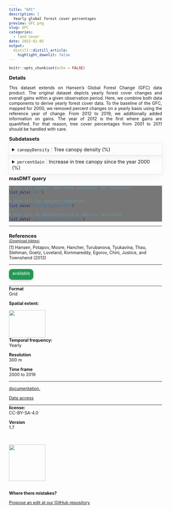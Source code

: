 ```yaml
---
title: "GFC"
description: |
  Yearly global forest cover percentages
preview: GFC.png
slug: GFC
categories:
  - land cover
date: 2022-01-05
output:
  distill::distill_article:
    highlight_downlit: false
---
```

  
```r
knitr::opts_chunk$set(echo = FALSE)
```

<div style="width=80%;margin-top:0;margin-bottom:0;">
<h3 style="margin-top:5;margin-bottom:5;">Details</h3>
<p align="justify">
This dataset extends on Hansen's Global Forest Change (GFC) data product. The original dataset depicts yearly forest cover changes and overall gains within a given observation period. Here, we combine both data components to derive yearly forest cover data. To the baseline of the GFC, mapped for 2000, we removed percent changes on a yearly basis using the reference year of change. From 2012 to 2019, we additionally added information on gains. The year of 2012 is the first where gains are quantified. For that reason, tree cover percentages from 2001 to 2011 should be handled with care.
</p>

<h3 style="margin-top:5;margin-bottom:5;">Subdatasets</h3>
<details style='cursor:pointer;border:none;box-shadow: rgba(0, 0, 0, 0.05) 0px 6px 24px 0px, rgba(0, 0, 0, 0.08) 0px 0px 0px 1px;padding:10px;margin:0;'>
<summary style="font-size:16px;">`canopyDensity`<span style="color:#C8C8C8;"> | </span>Tree canopy density (%)</summary>
<hr style="margin-top:0;margin-bottom:20px;">
|content|description|
|-------|-----------|
|value_range|e.g. 0...100|
</details>
<details style='cursor:pointer;border:none;box-shadow: rgba(0, 0, 0, 0.05) 0px 6px 24px 0px, rgba(0, 0, 0, 0.08) 0px 0px 0px 1px;padding:10px;margin:0;'>
<summary style="font-size:16px;">`percentGain`<span style="color:#C8C8C8;"> | </span>Increase in tree canopy since the year 2000 (%)</summary>
<hr style="margin-top:0;margin-bottom:20px;">
|content|description|
|-------|-----------|
|value_range|e.g. 0...100|
</details>
<h3 style="margin-top:5;margin-bottom:5;">masDMT query</h3>
<div style="width=80%;margin-top:5;margin-bottom:5;background-color:#777777;">
```r
# data call without specifying subdataset and resolution
list_data("GFC")

# data call for specific subdataset 
list_data("GFC/canopyDensity")

# data call to subdataset with a specific resolution
list_data("GFC/canopyDensity/300m")
```
</div>
<hr style="margin-top:0;margin-bottom:0;">
<h3 style="margin-bottom:0;">References</h3>
<p style='margin-top:0;margin-bottom:5;'>
             <a target='_blank' href='https://github.com/macroecology-society/data-catalog/tree/main/_posts/GFC/GFC.bib' download='GFC/GFC.bibtex'><small>(Download bibtex)</small></a></p>
[1] Hansen, Potapov, Moore, Hancher, Turubanova, Tyukavina, Thau, Stehman, Goetz, Loveland, Kommareddy, Egorov, Chini, Justice, and Townshend (2013)
<hr>
</div>

<aside>
<p style="padding:5px;margin-top:0;margin-bottom:0;border-radius:10px;text-align:center;background:#229954;color:#ffffff;height:25px;width:70px;box-shadow: rgba(9, 30, 66, 0.25) 0px 4px 8px -2px, rgba(9, 30, 66, 0.08) 0px 0px 0px 1px;">available</p>
<hr style="margin-top:20px;margin-bottom:0;">
<p style="margin-top:0;margin-bottom:0;">**Format**</p>
<p style="margin-top:0;">Grid</p>
<p style="margin-top:0;">**Spatial extent:**</p>
<img src="GFC_extent.png" width=120, height=90>
<p style="margin-top:0;margin-bottom:0;">**Temporal frequency:**</p>
<p style="margin-top:0;">Yearly</p>
<p style="margin-top:0;margin-bottom:0;">**Resolution**</p>
<p style="margin-top:0;">300 m</p>
<p style="margin-top:0;margin-bottom:0;">**Time frame**</p>
<p style="margin-top:0;">2000 to 2019</p>
<hr style="margin-top:0;margin-bottom:0;">
<p><p style='margin-top:0;margin-bottom:0;'><a style='margin:0;padding:0;' href='https://www.science.org/doi/10.1126/science.1244693'>documentation.</a></p></p>
<p><p style='margin-top:0;margin-bottom:0;'><a style='margin:0;padding:0;' href='https://earthenginepartners.appspot.com/science-2013-global-forest/download_v1.7.html'>Data access</a></p></p>
<hr style="margin-top:0;margin-bottom:0;">
<p style="margin-top:0;margin-bottom:0;">**license:**</p>
<p style="margin-top:0;">CC-BY-SA-4.0</p>
<p style="margin-top:0;margin-bottom:0;">**Version**</p>
<p style="margin-top:0;">1.7</p>
<br>
<br>
<img src="https://raw.githubusercontent.com/macroecology-society/masDMT/master/docs/sidebar_credits.png" width="120;">
<br>
<br>
<p style="margin-bottom:0;padding:0;">**Where there  mistakes?**</p>
<p><a href='https://github.com/macroecology-society/data-catalog/tree/main/_posts/GFC/GFC.yml'>Propose an edit at our GitHub repository</a></p>
</aside>
